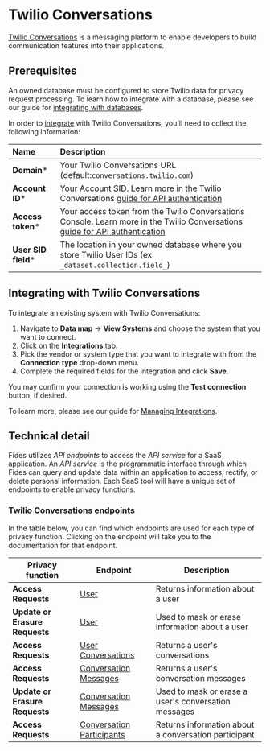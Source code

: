 
# Twilio Conversations
[Twilio Conversations](https://www.twilio.com/docs/conversations) is a messaging platform to enable developers to build communication features into their applications.

## Prerequisites

<Callout emoji="" type="info">An owned database must be configured to store Twilio data for privacy request processing. To learn how to integrate with a database, please see our guide for [integrating with databases](../databases). </Callout>


In order to [integrate](../) with Twilio Conversations, you'll need to collect the following information:

| Name                       | Description                                                                                                                             |
| :------------------------- | :-------------------------------------------------------------------------------------------------------------------------------------- |
| **Domain***                | Your Twilio Conversations URL (default:`conversations.twilio.com`) |
| **Account ID***            | Your Account SID. Learn more in the Twilio Conversations [guide for API authentication](https://www.twilio.com/docs/conversations/api#authentication) |
| **Access token***              | Your access token from the Twilio Conversations Console. Learn more in the Twilio Conversations [guide for API authentication](https://www.twilio.com/docs/conversations/api#authentication) |
| **User SID field***        | The location in your owned database where you store Twilio User IDs (ex. `_dataset.collection.field_`)|




## Integrating with Twilio Conversations
To integrate an existing system with Twilio Conversations:

1. Navigate to **Data map** → **View Systems** and choose the system that you want to connect.
2. Click on the **Integrations** tab.
3. Pick the vendor or system type that you want to integrate with from the **Connection type** drop-down menu.
4. Complete the required fields for the integration and click **Save**. 

You may confirm your connection is working using the **Test connection** button, if desired.

To learn more, please see our guide for [Managing Integrations](/user-guides/integrations/manage-integrations).

## Technical detail 

Fides utilizes _API endpoints_ to access the _API service_ for a SaaS application. An _API service_ is the programmatic interface through which Fides can query and update data within an application to access, rectify, or delete personal information. Each SaaS tool will have a unique set of endpoints to enable privacy functions. 

### Twilio Conversations endpoints
In the table below, you can find which endpoints are used for each type of privacy function. Clicking on the endpoint will take you to the documentation for that endpoint.

| Privacy function | Endpoint | Description |
|----|----|----|
| **Access Requests**            | [User](https://www.twilio.com/docs/conversations/api/user-resource#fetch-a-specific-user-resource) | Returns information about a user |
| **Update or Erasure Requests** | [User](https://www.twilio.com/docs/conversations/api/user-resource#update-a-conversationuser-resource) | Used to mask or erase information about a user  |
| **Access Requests**            | [User Conversations](https://www.twilio.com/docs/conversations/api/user-conversation-resource#list-all-of-a-users-conversations) | Returns a user's conversations |
| **Access Requests**            | [Conversation Messages](https://www.twilio.com/docs/conversations/api/conversation-message-resource#list-all-conversation-messages) | Returns a user's conversation messages|
| **Update or Erasure Requests** | [Conversation Messages](https://www.twilio.com/docs/conversations/api/conversation-message-resource#update-a-conversationmessage-resource) | Used to mask or erase a user's conversation messages |
| **Access Requests**            | [Conversation Participants](https://www.twilio.com/docs/conversations/api/conversation-participant-resource#read-multiple-conversationparticipant-resources) | Returns information about a conversation participant |
